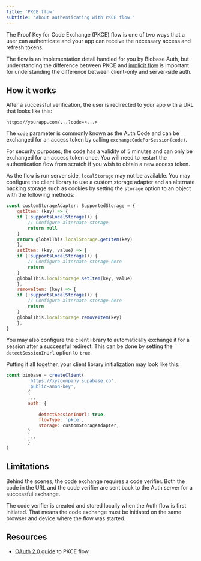 ```yaml
---
title: 'PKCE flow'
subtitle: 'About authenticating with PKCE flow.'
---
```


The Proof Key for Code Exchange (PKCE) flow is one of two ways that a user can authenticate and your app can receive the necessary access and refresh tokens.

The flow is an implementation detail handled for you by Biobase Auth, but understanding the difference between PKCE and [implicit flow](/docs/guides/auth/sessions/implicit-flow) is important for understanding the difference between client-only and server-side auth.

## How it works

After a successful verification, the user is redirected to your app with a URL that looks like this:

```
https://yourapp.com/...?code=<...>
```

The `code` parameter is commonly known as the Auth Code and can be exchanged for an access token by calling `exchangeCodeForSession(code)`.

<Admonition type="note">

For security purposes, the code has a validity of 5 minutes and can only be exchanged for an access token once. You will need to restart the authentication flow from scratch if you wish to obtain a new access token.

</Admonition>

As the flow is run server side, `localStorage` may not be available. You may configure the client library to use a custom storage adapter and an alternate backing storage such as cookies by setting the `storage` option to an object with the following methods:

```js
const customStorageAdapter: SupportedStorage = {
    getItem: (key) => {
    if (!supportsLocalStorage()) {
        // Configure alternate storage
        return null
    }
    return globalThis.localStorage.getItem(key)
    },
    setItem: (key, value) => {
    if (!supportsLocalStorage()) {
        // Configure alternate storage here
        return
    }
    globalThis.localStorage.setItem(key, value)
    },
    removeItem: (key) => {
    if (!supportsLocalStorage()) {
        // Configure alternate storage here
        return
    }
    globalThis.localStorage.removeItem(key)
    },
}
```

You may also configure the client library to automatically exchange it for a session after a successful redirect. This can be done by setting the `detectSessionInUrl` option to `true`.

Putting it all together, your client library initialization may look like this:

```js
const biobase = createClient(
        'https://xyzcompany.supabase.co',
        'public-anon-key',
        {
        ...
        auth: {
            ...
            detectSessionInUrl: true,
            flowType: 'pkce',
            storage: customStorageAdapter,
        }
        ...
        }
)
```

## Limitations

Behind the scenes, the code exchange requires a code verifier. Both the code in the URL and the code verifier are sent back to the Auth server for a successful exchange.

The code verifier is created and stored locally when the Auth flow is first initiated. That means the code exchange must be initiated on the same browser and device where the flow was started.

## Resources

- [OAuth 2.0 guide](https://oauth.net/2/pkce/) to PKCE flow
